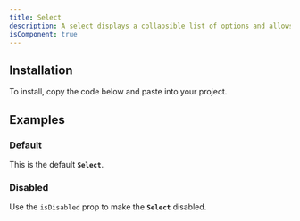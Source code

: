 ```yaml
---
title: Select
description: A select displays a collapsible list of options and allows a user to select one of them.
isComponent: true
---
```


## Installation

To install, copy the code below and paste into your project.

<ComponentSource src="../../packages/ui/src/select.tsx" />

## Examples

### Default

This is the default **`Select`**.

<ComponentExample name="select" story="default" />

### Disabled

Use the `isDisabled` prop to make the **`Select`** disabled.

<ComponentExample name="select" story="disabled" />
